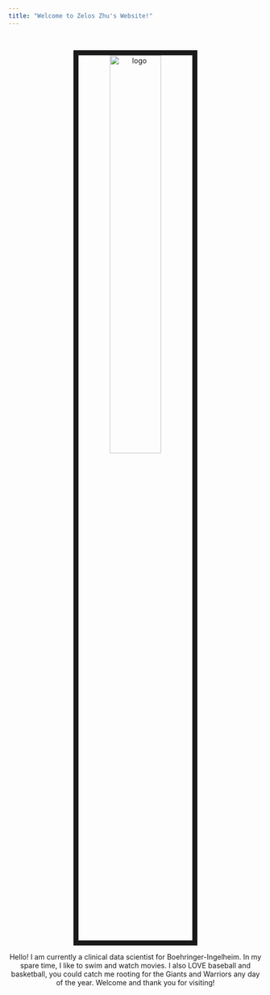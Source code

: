 ```yaml
---
title: "Welcome to Zelos Zhu's Website!"
---
```

<br><center><img img src="Images/pic_of_me.jpg" alt="logo" style="width:45%; border:10px solid"><br>

Hello! I am currently a clinical data scientist for Boehringer-Ingelheim. In my spare time, I like to swim and watch movies. I also LOVE baseball and basketball, you could catch me rooting for the Giants and Warriors any day of the year. Welcome and thank you for visiting!

